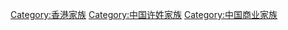 [[Category:香港家族|Category:香港家族]]
[[Category:中国许姓家族|Category:中国许姓家族]]
[[Category:中国商业家族|Category:中国商业家族]]